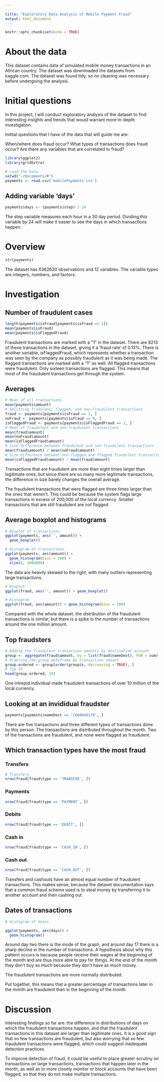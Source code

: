```yaml
---
---
title: "Exploratory Data Analysis of Mobile Payment Fraud"
output: html_document
---
```


```r
knitr::opts_chunk$set(echo = TRUE)
```

# About the data

This dataset contains data of simulated mobile money transactions in an African country.
The dataset was downloaded the datasets from kaggle.com. 
The dataset was found tidy,
so no cleaning was necessary before undergoing the analysis.

# Initial questions

In this project, I will conduct exploratory analysis of the dataset to find
interesting insights and trends that would warrant more in-depth investigation.

Initital questions that I have of the data that will guide me are: 

When/where does fraud occur?
What types of transactions does fraud occur?
Are there any variables that are correlated to fraud?

```r
library(ggplot2)
library(gridExtra)
```

```r
# Load the Data
setwd("~/Documents/R")
payments <- read.csv('mobilePayments.csv')
```

## Adding variable 'days'

```r
payments$days <- (payments$step) / 24
```

The step variable measures each hour in a 30 day period.
Dividing this variable by 24 will make it easier to see the days in which transactions happen.

# Overview

```r
str(payments)
```

The dataset has 6362620 observations and 12 variables. The
variable types are integers, numbers, and factors.

# Investigation

## Number of fraudulent cases

```r
length(payments$isFraud[payments$isFraud == 1])
mean(payments$isFraud)
mean(payments$isFlaggedFraud)
```

Fraudulent transactions are marked with a "1" in the dataset. There are 8213 
of these transactions in the dataset, giving it a 'fraud rate' of 0.13%.
There is another variable, isFlaggedFraud, which represents
whether a transaction was seen by the company as possibly fraudulent
as it was being made. The flagged transactions are marked
with a "1" as well. All flagged transactions were fraudulent. 
Only sixteen transactions are flagged. 
This means that most of the fraudulent transactions get through the system. 

## Averages

```r
# Mean of all transactions
mean(payments$amount)
# Splitting fradulent, flagged, and non-fraudulent transactions
fraud <- payments[payments$isFraud == 1, ]
noFraud <- payments[payments$isFraud == 0, ]
isFlaggedFraud <- payments[payments$isFlaggedFraud == 1, ]
# Mean of fraudulent and non-fraudulent transactions
mean(fraud$amount)
mean(noFraud$amount)
mean(isFlaggedFraud$amount)
# Size difference between fraudulent and non-fraudulent transactions
mean(fraud$amount) / mean(noFraud$amount)
# Size difference between non-flagged and flagged fraudulent transactions
mean(isFlaggedFraud$amount) / mean(fraud$amount)
```

Transactions that are fraudulent are more than
eight times larger than legitimate ones, 
but since there are so many more legitimate transactions,
the difference in size barely changes the overall average.

The fraudulent transactions that were flagged are three times larger than the 
ones that weren't. 
This could be because the system flags large transactions in 
excess of 200,000 of the local currency.
Smaller transactions that are still fraudulent are not flagged.

## Average boxplot and histograms

```r

# Boxplot of transactions
ggplot(payments, aes('', amount)) + 
  geom_boxplot()

# Histogram of transactions
ggplot(payments, aes(amount)) + 
  geom_histogram(bins = 100) + 
  xlim(0, 2000000)

```

The data are heavily skewed to the right, with many outliers representing
large transactions.

```r

# Boxplot
ggplot(fraud, aes('', amount)) + geom_boxplot()

# Histogram
ggplot(fraud, aes(amount)) + geom_histogram(bins = 100)


```

Compared with the whole dataset, the distribution
of the fraudulent transactions is similar, but
there is a spike in the number of transactions around the one million amount.

## Top fraudsters

```r
# Adding the fraudulent transaction amounts by destination account
group <- aggregate(fraud$amount, by = list(fraud$nameDest), FUN = sum)
# Ordering the group dataframe by transaction amount
group.ordered <- group[order(group$x, decreasing = TRUE), ]
# Top 10
head(group.ordered, 10)
```

One intrepid individual made fraudulent transactions of
over 10 million of the local currency.

## Looking at an invididual fraudster

```r

payments[payments$nameDest == 'C668046170', ]

```

There are five transactions and
three different types of transactions done by this person.
The transactions are distributed throughout the month.
Two of the transactions are fraudulent, and none were flagged as fraudulent.

## Which transaction types have the most fraud

### Transfers

```r

# Transfers
nrow(fraud[fraud$type == 'TRANSFER', ])
```

### Payments

```r
nrow(fraud[fraud$type == 'PAYMENT', ])
```

### Debits

```r
nrow(fraud[fraud$type == 'DEBIT', ])
```

### Cash in

```r
nrow(fraud[fraud$type == 'CASH_IN', ])
```

### Cash out

```r
nrow(fraud[fraud$type == 'CASH_OUT', ])
```

Transfers and cashouts have an almost equal number of fraudulent transactions. 
This makes sense, because the dataset documentation says that a common fraud
scheme used is to steal money by transferring it to another account
and then cashing out.

## Dates of transactions

```r

# Histogram of dates

ggplot(payments, aes(days)) +
  geom_histogram()
```


Around day two there is the mode of the graph,
and around day 17 there is a sharp decline in the number of transactions.
A hypothesis about why this pattern occurs is because
people receive their wages at the beginning of the month
and are thus more able to pay for things.
At the end of the month they don't buy as much
because they don't have as much money.

The fraudulent transactions are more normally distributed. 

Put together, this means that a greater percentage of transactions 
later in the month are fraudulent than in the beginning of the month.

# Discussion

Interesting findings so far are:
the difference in distributions of days
on which the fraudulent transactions happen,
and that the fraudulent transactions in this dataset
are larger than legitimate ones.
It is a good sign that so
few transactions are fraudulent, 
but also worrying that so few fraudulent
transactions were flagged, which could suggest inadequate detection practices.

To improve detection of fraud,
it could be useful to place greater scrutiny
on transactions on large transactions,
transactions that happen later in the month,
as well as to more closely monitor or block accounts that have been flagged,
so that they do not make multiple transactions.